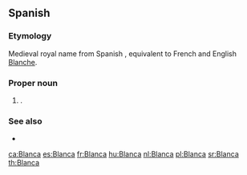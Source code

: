 {{also|blanca}}
==Spanish==

===Etymology===
Medieval royal name from Spanish {{m|es|blanco||white}}, equivalent to French and English [[Blanche]].

===Proper noun===
{{head|es|proper noun|f}}

# {{given name|female|lang=es}}.

===See also===
* {{l|es|Blanca Nieves}}

[[ca:Blanca]]
[[es:Blanca]]
[[fr:Blanca]]
[[hu:Blanca]]
[[nl:Blanca]]
[[pl:Blanca]]
[[sr:Blanca]]
[[th:Blanca]]